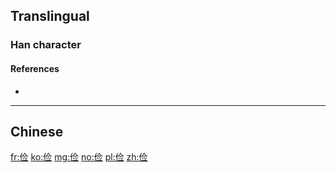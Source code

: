 {{also|儉}}
==Translingual==

===Han character===
{{Han char|rn=9|rad=人|as=07|sn=9|four=|canj=人人一一 (OOMM)|ids=⿰[[亻]][[佥]]}}

====References====
* {{Han ref|kx=0106.041|hdz=10163.080|uh=4FED|ud=20461}}

----

==Chinese==
{{zh-see|儉}}

[[fr:俭]]
[[ko:俭]]
[[mg:俭]]
[[no:俭]]
[[pl:俭]]
[[zh:俭]]
